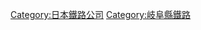 {{Commonscat|Seinō Railway}}
{{catmore}}
{{DEFAULTSORT:Seinou Railway}}
[[Category:日本鐵路公司|Category:日本鐵路公司]]
[[Category:岐阜縣鐵路|Category:岐阜縣鐵路]]